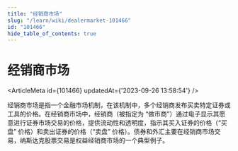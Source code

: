 ```yaml
---
title: "经销商市场"
slug: "/learn/wiki/dealermarket-101466"
id: "101466"
hide_table_of_contents: true
---
```



# 经销商市场

<ArticleMeta id={101466} updatedAt={'2023-09-26 13:58:54'} />
<div className='border-solid border-b border-t-0 my-4 border-[var(--ifm-color-gray-300)]' />

经销商市场是指一个金融市场机制，在该机制中，多个经销商发布买卖特定证券或工具的价格。在经销商市场中，经销商（被指定为 “做市商”）通过电子显示其愿意进行证券市场交易的价格，提供流动性和透明度，指示其买入证券的价格（“买盘” 价格）和卖出证券的价格（“卖盘” 价格）。债券和外汇主要在经销商市场交易，纳斯达克股票交易是权益经销商市场的一个典型例子。
